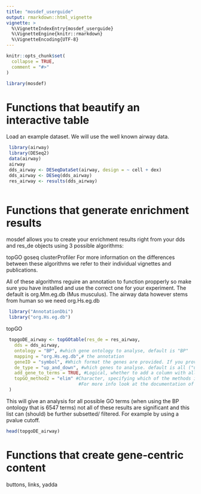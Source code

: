 ```yaml
---
title: "mosdef_userguide"
output: rmarkdown::html_vignette
vignette: >
  %\VignetteIndexEntry{mosdef_userguide}
  %\VignetteEngine{knitr::rmarkdown}
  %\VignetteEncoding{UTF-8}
---
```


```r
knitr::opts_chunk$set(
  collapse = TRUE,
  comment = "#>"
)
```

```r
library(mosdef)
```

# Functions that beautify an interactive table

Load an example dataset. We will use the well known airway data.

```r

 library(airway)
 library(DESeq2)
 data(airway)
 airway
 dds_airway <- DESeqDataSet(airway, design = ~ cell + dex)
 dds_airway <- DESeq(dds_airway)
 res_airway <- results(dds_airway)



```

# Functions that generate enrichment results
mosdef allows you to create your enrichment results right from your dds and res_de objects using 3 possible algorithms:

topGO
goseq
clusterProfiler
For more information on the differences between these algorithms we refer to their individual vignettes and publications.

All of these algorithms reguire an annotation to function propperly so make sure you have installed and use the correct one for your experiment. The default is org.Mm.eg.db (Mus musculus). The airway data however stems from human so we need org.Hs.eg.db

```r

 library("AnnotationDbi")
 library("org.Hs.eg.db")

```

topGO
```r

 topgoDE_airway <- topGOtable(res_de = res_airway,
   dds = dds_airway,
   ontology = "BP", #which gene ontology to analyse, default is "BP"
   mapping = "org.Hs.eg.db",# the annotation
   geneID = "symbol", #Which format the genes are provided. If you provide a res_de and a dds mosdef does                        #it for you and uses symbols if you provide vectors please specify
   de_type = "up_and_down", #which genes to analyse. default is all ("up_and_down"), other possibilities                               #are only upregulated ("up") or  ("down") genes
   add_gene_to_terms = TRUE, #Logical, whether to add a column with all genes annotated to each GO term
   topGO_method2 = "elim" #Character, specifying which of the methods implemented by topGO default is elim
                           #For more info look at the documentation of topGO
 )

```

This will give an analysis for all possible GO terms (when using the BP ontology that is 6547 terms) not all of these results are significant and this list can (should) be further subsetted/ filtered. For example by using a pvalue cutoff.
```r
head(topgoDE_airway)

```



# Functions that create gene-centric content

buttons, links, yadda

```r
```

